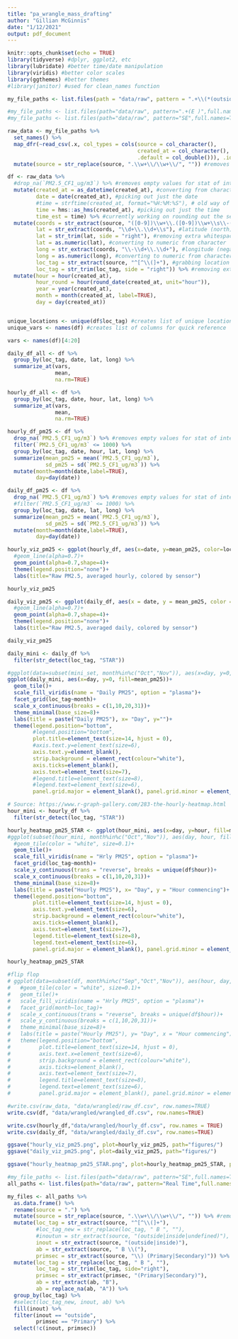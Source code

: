 ```yaml
---
title: "pa_wrangle_mass_drafting"
author: "Gillian McGinnis"
date: "1/12/2021"
output: pdf_document
---
```


```r
knitr::opts_chunk$set(echo = TRUE)
library(tidyverse) #dplyr, ggplot2, etc
library(lubridate) #better time/date manipulation
library(viridis) #better color scales
library(ggthemes) #better themes
#library(janitor) #used for clean_names function
```


```r
my_file_paths <- list.files(path = "data/raw", pattern = ".+\\(*(outside*)\\w+\\)", full.names = TRUE)

#my_file_paths <- list.files(path="data/raw", pattern=".+(E )",full.names=TRUE) #smaller subset
#my_file_paths <- list.files(path="data/raw", pattern="SE",full.names=TRUE) #smaller subset

raw_data <- my_file_paths %>%
  set_names() %>%
  map_dfr(~read_csv(.x, col_types = cols(source = col_character(),
                                         created_at = col_character(),
                                         .default = col_double())), .id="source") %>%
  mutate(source = str_replace(source, ".\\w+\\/\\w+\\/", "")) #removes filepath name
```


```r

df <- raw_data %>%
  #drop_na(`PM2.5_CF1_ug/m3`) %>% #removes empty values for stat of interest
  mutate(created_at = as_datetime(created_at), #converting from character to date time format; tz is in UTC
         date = date(created_at), #picking out just the date
         #time = strftime(created_at, format="%H:%M:%S"), # old way of picking time; outputs char
         time = hms::as_hms(created_at), #picking out just the time
         time_est = time) %>% #currently working on rounding out the seconds but for now it stands as is
  mutate(coords = str_extract(source, "([0-9])\\w+\\.([0-9])\\w+\\s\\-([0-9])\\w+\\.([0-9])\\w+"), #grabbing coord data
         lat = str_extract(coords, "\\d+\\.\\d+\\s"), #latitude (north)
         lat = str_trim(lat, side = "right"), #removing extra whitespace
         lat = as.numeric(lat), #converting to numeric from character
         long = str_extract(coords, "\\-\\d+\\.\\d+"), #longitude (negative here, so west)
         long = as.numeric(long), #converting to numeric from character
         loc_tag = str_extract(source, "^[^\\(]+"), #grabbing location tag
         loc_tag = str_trim(loc_tag, side = "right")) %>% #removing extra whitespace
  mutate(hour = hour(created_at),
         hour_round = hour(round_date(created_at, unit="hour")),
         year = year(created_at),
         month = month(created_at, label=TRUE),
         day = day(created_at))


unique_locations <- unique(df$loc_tag) #creates list of unique locations for quick reference
unique_vars <- names(df) #creates list of columns for quick reference
```

```r
vars <- names(df)[4:20]

daily_df_all <- df %>%
  group_by(loc_tag, date, lat, long) %>%
  summarize_at(vars,
               mean,
               na.rm=TRUE)

hourly_df_all <- df %>%
  group_by(loc_tag, date, hour, lat, long) %>%
  summarize_at(vars,
               mean,
               na.rm=TRUE)
```

```r
hourly_df_pm25 <- df %>%
  drop_na(`PM2.5_CF1_ug/m3`) %>% #removes empty values for stat of interest
  filter(`PM2.5_CF1_ug/m3` <= 1000) %>%
  group_by(loc_tag, date, hour, lat, long) %>%
  summarize(mean_pm25 = mean(`PM2.5_CF1_ug/m3`),
            sd_pm25 = sd(`PM2.5_CF1_ug/m3`)) %>%
  mutate(month=month(date,label=TRUE),
         day=day(date))

daily_df_pm25 <- df %>%
  drop_na(`PM2.5_CF1_ug/m3`) %>% #removes empty values for stat of interest
  #filter(`PM2.5_CF1_ug/m3` <= 1000) %>%
  group_by(loc_tag, date, lat, long) %>%
  summarize(mean_pm25 = mean(`PM2.5_CF1_ug/m3`),
            sd_pm25 = sd(`PM2.5_CF1_ug/m3`)) %>%
  mutate(month=month(date,label=TRUE),
         day=day(date))
```



```r
hourly_viz_pm25 <- ggplot(hourly_df, aes(x=date, y=mean_pm25, color=loc_tag))+
  #geom_line(alpha=0.7)+
  geom_point(alpha=0.7,shape=4)+
  theme(legend.position="none")+
  labs(title="Raw PM2.5, averaged hourly, colored by sensor")

hourly_viz_pm25
```


```r
daily_viz_pm25 <- ggplot(daily_df, aes(x = date, y = mean_pm25, color = loc_tag))+
  #geom_line(alpha=0.7)+
  geom_point(alpha=0.7,shape=4)+
  theme(legend.position="none")+
  labs(title="Raw PM2.5, averaged daily, colored by sensor")

daily_viz_pm25
```

```r
daily_mini <- daily_df %>%
  filter(str_detect(loc_tag, "STAR"))

#ggplot(data=subset(mini_set, month%in%c("Oct","Nov")), aes(x=day, y=0, fill=mean_pm25))+
ggplot(daily_mini, aes(x=day, y=0, fill=mean_pm25))+
  geom_tile()+
  scale_fill_viridis(name = "Daily PM25", option = "plasma")+
  facet_grid(loc_tag~month)+
  scale_x_continuous(breaks = c(1,10,20,31))+
  theme_minimal(base_size=8)+
  labs(title = paste("Daily PM25"), x= "Day", y="")+
  theme(legend.position="bottom",
        #legend.position="bottom",
        plot.title=element_text(size=14, hjust = 0),
        #axis.text.y=element_text(size=6),
        axis.text.y=element_blank(),
        strip.background = element_rect(colour="white"),
        axis.ticks=element_blank(),
        axis.text=element_text(size=7),
        #legend.title=element_text(size=8),
        #legend.text=element_text(size=6),
        panel.grid.major = element_blank(), panel.grid.minor = element_blank())
```

```r
# Source: https://www.r-graph-gallery.com/283-the-hourly-heatmap.html
hour_mini <- hourly_df %>%
  filter(str_detect(loc_tag, "STAR"))

hourly_heatmap_pm25_STAR <- ggplot(hour_mini, aes(x=day, y=hour, fill=mean_pm25))+
#ggplot(subset(hour_mini, month%in%c("Oct","Nov")), aes(day, hour, fill = mean_pm25))+
  #geom_tile(color = "white", size=0.1)+
  geom_tile()+
  scale_fill_viridis(name = "Hrly PM25", option = "plasma")+
  facet_grid(loc_tag~month)+
  scale_y_continuous(trans = "reverse", breaks = unique(df$hour))+
  scale_x_continuous(breaks = c(1,10,20,31))+
  theme_minimal(base_size=8)+
  labs(title = paste("Hourly PM25"), x= "Day", y = "Hour commencing")+
  theme(legend.position="bottom",
        plot.title=element_text(size=14, hjust = 0),
        axis.text.y=element_text(size=6),
        strip.background = element_rect(colour="white"),
        axis.ticks=element_blank(),
        axis.text=element_text(size=7),
        legend.title=element_text(size=8),
        legend.text=element_text(size=6),
        panel.grid.major = element_blank(), panel.grid.minor = element_blank())

hourly_heatmap_pm25_STAR

#flip flop
# ggplot(data=subset(df, month%in%c("Sep","Oct","Nov")), aes(hour, day, fill = `PM2.5_CF1_ug/m3`))+
#   #geom_tile(color = "white", size=0.1)+
#   geom_tile()+
#   scale_fill_viridis(name = "Hrly PM25", option = "plasma")+
#   facet_grid(month~loc_tag)+
#   scale_x_continuous(trans = "reverse", breaks = unique(df$hour))+
#   scale_y_continuous(breaks = c(1,10,20,31))+
#   theme_minimal(base_size=8)+
#   labs(title = paste("Hourly PM25"), y= "Day", x = "Hour commencing")+
#   theme(legend.position="bottom",
#         plot.title=element_text(size=14, hjust = 0),
#         axis.text.x=element_text(size=6),
#         strip.background = element_rect(colour="white"),
#         axis.ticks=element_blank(),
#         axis.text=element_text(size=7),
#         legend.title=element_text(size=8),
#         legend.text=element_text(size=6),
#         panel.grid.major = element_blank(), panel.grid.minor = element_blank())
```

```r
#write.csv(raw_data, "data/wrangled/raw_df.csv", row.names=TRUE)
write.csv(df, "data/wrangled/wrangled_df.csv", row.names=TRUE)

write.csv(hourly_df,"data/wrangled/hourly_df.csv", row.names = TRUE)
write.csv(daily_df, "data/wrangled/daily_df.csv", row.names=TRUE)
```


```r
ggsave("hourly_viz_pm25.png", plot=hourly_viz_pm25, path="figures/")
ggsave("daily_viz_pm25.png", plot=daily_viz_pm25, path="figures/")

ggsave("hourly_heatmap_pm25_STAR.png", plot=hourly_heatmap_pm25_STAR, path="figures/")
```

```r
#my_file_paths <- list.files(path="data/raw", pattern="SE",full.names=TRUE) #smaller subset
all_paths <- list.files(path="data/raw", pattern="Real Time",full.names=TRUE)

my_files <- all_paths %>%
  as.data.frame() %>%
  rename(source = ".") %>%
  mutate(source = str_replace(source, ".\\w+\\/\\w+\\/", "")) %>% #removes filepath name
  mutate(loc_tag = str_extract(source, "^[^\\(]+"),
         #loc_tag_new = str_replace(loc_tag, " B ", ""),
         #inoutun = str_extract(source, "(outside|inside|undefined)"),
         inout = str_extract(source, "(outside|inside)"),
         ab = str_extract(source, " B \\("),
         primsec = str_extract(source, "\\) (Primary|Secondary)")) %>%
  mutate(loc_tag = str_replace(loc_tag, " B ", ""),
         loc_tag = str_trim(loc_tag, side="right"),
         primsec = str_extract(primsec, "(Primary|Secondary)"),
         ab = str_extract(ab, "B"),
         ab = replace_na(ab, "A")) %>%
  group_by(loc_tag) %>%
  #select(loc_tag_new, inout, ab) %>%
  fill(inout) %>%
  filter(inout == "outside",
         primsec == "Primary") %>%
  select(!c(inout, primsec))
```

